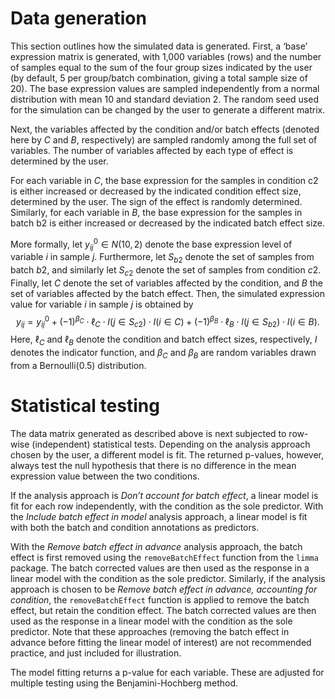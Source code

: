 # Data generation

This section outlines how the simulated data is generated. First, a 'base' expression matrix 
is generated, with 1,000 variables (rows) and the number of samples equal to the sum of the 
four group sizes indicated by the user (by default, 5 per group/batch combination, giving a 
total sample size of 20). The base expression values are sampled independently from a normal
distribution with mean 10 and standard deviation 2. The random seed used for the simulation 
can be changed by the user to generate a different matrix.

Next, the variables affected by the condition and/or batch effects (denoted here by $C$ and 
$B$, respectively) are sampled randomly among the full set of variables. The number of 
variables affected by each type of effect is determined by the user. 

For each variable in $C$, the base expression for the samples in condition c2 is either 
increased or decreased by the indicated condition effect size, determined by the user. The 
sign of the effect is randomly determined. Similarly, for each variable in $B$, the base
expression for the samples in batch b2 is either increased or decreased by the indicated 
batch effect size. 

More formally, let $y_{ij}^0\in N(10,2)$ denote the base expression level of variable $i$ 
in sample $j$. Furthermore, let $S_{b2}$ denote the set of samples from batch $b2$, and 
similarly let $S_{c2}$ denote the set of samples from condition $c2$. Finally, let $C$ 
denote the set of variables affected by the condition, and $B$ the set of variables affected
by the batch effect. Then, the simulated expression value for variable $i$ in sample $j$ 
is obtained by $$y_{ij}=y_{ij}^0 + (-1)^{\beta_C}\cdot\ell_C\cdot I(j\in S_{c2})\cdot I(i\in C) + (-1)^{\beta_B}\cdot\ell_B\cdot I(j\in S_{b2})\cdot I(i\in B).$$
Here, $\ell_C$ and $\ell_B$ denote the condition and batch effect sizes, respectively, 
$I$ denotes the indicator function, and $\beta_C$ and $\beta_B$ are random variables 
drawn from a Bernoulli(0.5) distribution. 

# Statistical testing

The data matrix generated as described above is next subjected to row-wise (independent)
statistical tests. Depending on the analysis approach chosen by the user, a different model 
is fit. The returned p-values, however, always test the null hypothesis that there is no
difference in the mean expression value between the two conditions. 

If the analysis approach is _Don't account for batch effect_, a linear model is fit for 
each row independently, with the condition as the sole predictor. With the 
_Include batch effect in model_ analysis approach, a linear model is fit with both the 
batch and condition annotations as predictors. 

With the _Remove batch effect in advance_ analysis approach, the batch effect is first 
removed using the `removeBatchEffect` function from the `limma` package. The batch 
corrected values are then used as the response in a linear model with the condition as 
the sole predictor. Similarly, if the analysis approach is chosen to be 
_Remove batch effect in advance, accounting for condition_, the `removeBatchEffect` function 
is applied to remove the batch effect, but retain the condition effect. The batch corrected
values are then used as the response in a linear model with the condition as the sole
predictor. Note that these approaches (removing the batch effect in advance before fitting 
the linear model of interest) are not recommended practice, and just included for
illustration.

The model fitting returns a p-value for each variable. These are adjusted for multiple 
testing using the Benjamini-Hochberg method. 

